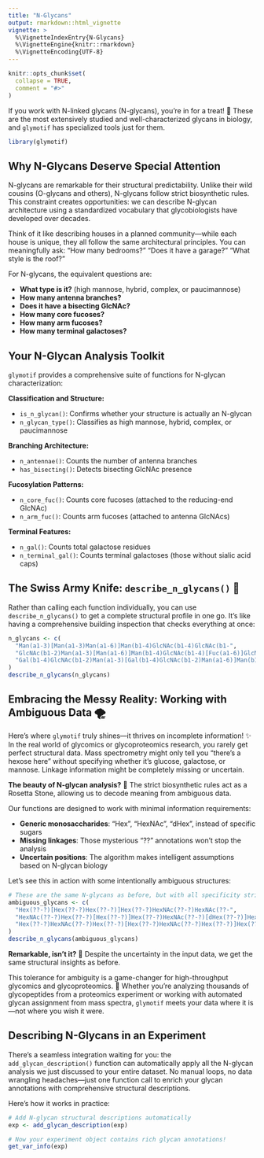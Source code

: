 ```yaml
---
title: "N-Glycans"
output: rmarkdown::html_vignette
vignette: >
  %\VignetteIndexEntry{N-Glycans}
  %\VignetteEngine{knitr::rmarkdown}
  %\VignetteEncoding{UTF-8}
---
```


```r
knitr::opts_chunk$set(
  collapse = TRUE,
  comment = "#>"
)
```

If you work with N-linked glycans (N-glycans), 
you're in for a treat! 🎉
These are the most extensively studied and well-characterized glycans in biology, 
and `glymotif` has specialized tools just for them.

```r
library(glymotif)
```

## Why N-Glycans Deserve Special Attention

N-glycans are remarkable for their structural predictability.
Unlike their wild cousins (O-glycans and others), 
N-glycans follow strict biosynthetic rules.
This constraint creates opportunities: 
we can describe N-glycan architecture using a standardized vocabulary that glycobiologists have developed over decades.

Think of it like describing houses in a planned community—while each house is unique, 
they all follow the same architectural principles.
You can meaningfully ask: 
"How many bedrooms?" 
"Does it have a garage?" 
"What style is the roof?"

For N-glycans, 
the equivalent questions are:

- **What type is it?** (high mannose, hybrid, complex, or paucimannose)
- **How many antenna branches?**
- **Does it have a bisecting GlcNAc?**
- **How many core fucoses?**
- **How many arm fucoses?**
- **How many terminal galactoses?**

## Your N-Glycan Analysis Toolkit

`glymotif` provides a comprehensive suite of functions for N-glycan characterization:

**Classification and Structure:**

- `is_n_glycan()`: Confirms whether your structure is actually an N-glycan
- `n_glycan_type()`: Classifies as high mannose, 
hybrid, 
complex, 
or paucimannose

**Branching Architecture:**

- `n_antennae()`: Counts the number of antenna branches
- `has_bisecting()`: Detects bisecting GlcNAc presence

**Fucosylation Patterns:**

- `n_core_fuc()`: Counts core fucoses (attached to the reducing-end GlcNAc)
- `n_arm_fuc()`: Counts arm fucoses (attached to antenna GlcNAcs)

**Terminal Features:**

- `n_gal()`: Counts total galactose residues
- `n_terminal_gal()`: Counts terminal galactoses (those without sialic acid caps)

## The Swiss Army Knife: `describe_n_glycans()` 🔧

Rather than calling each function individually, 
you can use `describe_n_glycans()` to get a complete structural profile in one go.
It's like having a comprehensive building inspection that checks everything at once:

```r
n_glycans <- c(
  "Man(a1-3)[Man(a1-3)Man(a1-6)]Man(b1-4)GlcNAc(b1-4)GlcNAc(b1-",
  "GlcNAc(b1-2)Man(a1-3)[Man(a1-6)]Man(b1-4)GlcNAc(b1-4)[Fuc(a1-6)]GlcNAc(b1-",
  "Gal(b1-4)GlcNAc(b1-2)Man(a1-3)[Gal(b1-4)GlcNAc(b1-2)Man(a1-6)]Man(b1-4)GlcNAc(b1-4)GlcNAc(b1-"
)
describe_n_glycans(n_glycans)
```

## Embracing the Messy Reality: Working with Ambiguous Data 🌪️

Here's where `glymotif` truly shines—it thrives on incomplete information! ✨
In the real world of glycomics or glycoproteomics research, 
you rarely get perfect structural data.
Mass spectrometry might only tell you "there's a hexose here" without specifying 
whether it's glucose, galactose, or mannose.
Linkage information might be completely missing or uncertain.

**The beauty of N-glycan analysis?** 💎
The strict biosynthetic rules act as a Rosetta Stone, 
allowing us to decode meaning from ambiguous data.

Our functions are designed to work with minimal information requirements:

- **Generic monosaccharides**: "Hex", "HexNAc", "dHex", instead of specific sugars
- **Missing linkages**: Those mysterious "??" annotations won't stop the analysis
- **Uncertain positions**: The algorithm makes intelligent assumptions based on N-glycan biology

Let's see this in action with some intentionally ambiguous structures:

```r
# These are the same N-glycans as before, but with all specificity stripped away
ambiguous_glycans <- c(
  "Hex(??-?)[Hex(??-?)Hex(??-?)]Hex(??-?)HexNAc(??-?)HexNAc(??-",
  "HexNAc(??-?)Hex(??-?)[Hex(??-?)]Hex(??-?)HexNAc(??-?)[dHex(??-?)]HexNAc(??-",
  "Hex(??-?)HexNAc(??-?)Hex(??-?)[Hex(??-?)HexNAc(??-?)Hex(??-?)]Hex(??-?)HexNAc(??-?)HexNAc(??-"
)
describe_n_glycans(ambiguous_glycans)
```

**Remarkable, isn't it?** 🤯
Despite the uncertainty in the input data, 
we get the same structural insights as before.

This tolerance for ambiguity is a game-changer for high-throughput glycomics and glycoproteomics. 🚀
Whether you're analyzing thousands of glycopeptides from a proteomics experiment or working with automated glycan assignment from mass spectra, 
`glymotif` meets your data where it is—not where you wish it were.

## Describing N-Glycans in an Experiment

There's a seamless integration waiting for you: 
the `add_glycan_description()` function can automatically apply all the N-glycan analysis we just discussed to your entire dataset.
No manual loops, 
no data wrangling headaches—just one function call to enrich your glycan annotations with comprehensive structural descriptions.

Here's how it works in practice:

```r
# Add N-glycan structural descriptions automatically
exp <- add_glycan_description(exp)

# Now your experiment object contains rich glycan annotations!
get_var_info(exp)
```
